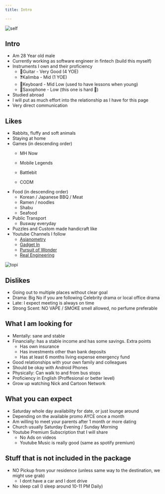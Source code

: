 ```yaml
---
title: Intro

---
```

![self](../../assets/self.jpg)

## Intro
- Am 28 Year old male
- Currently working as software engineer in fintech (build this myself)
- Instruments I own and their proficiency
    - 🎸Guitar - Very Good (4 YOE)
    - ❓Kalimba - Mid (1 YOE)
    - 🎹Keyboard - Mid Low (used to have lessons when young)
    - 🎷Saxophone - Low (this one is hard 🥲)
- Studied abroad 
- I will put as much effort into the relationship as I have for this page
- Very direct communication


## Likes
- Rabbits, fluffy and soft animals 
- Staying at home
- Games (in descending order)
    - MH Now

    - Mobile Legends
    - Battlebit
    - CODM
- Food (in descending order)
    - Korean / Japanese BBQ / Meat
    - Ramen / noodles
    - Shabu
    - Seafood
- Public Transport 
    - Busway everyday
- Puzzles and Custom made handicraft like 
- Youtube Channels I follow
    - [Asianometry](https://www.youtube.com/@Asianometry)
    - [Gadget In](https://www.youtube.com/@GadgetIn)
    - [Pursuit of Wonder ](https://www.youtube.com/@PursuitofWonder)
    - [Real Engineering](https://www.youtube.com/@RealEngineering)

![topi](../../assets/collage.jpg)

## Dislikes
- Going out to multiple places without clear goal 
- Drama:  Big No if you are following Celebrity drama or local office drama
- Late:  I expect meeting is always on time
- Strong Scent: NO VAPE / SMOKE smell allowed, no perfume preferable


## What I am looking for
- Mentally:  sane and stable
- Financially:  has a stable income and has some savings. Extra points
    - Has own insurance
    - Has investments other than bank deposits
    - Has at least 6 months living expense emergency fund
- Good relationships with your own family and colleagues
- Should be okay with Android Phones
- Physically: Can walk to and from bus stops
- Proficiency in English (Proffesional or better level)
- Grow up watching Nick and Cartoon Network



## What you can expect
- Saturday whole day availability for date, or just lounge around
- Depending on the available promo AYCE once a month
- Am willing to meet your parents after 1 month or more dating
- Church usually Saturday Evening / Sunday Morning
- Youtube Premium Subscription that I will share
    - No Ads on videos
    - Youtube Music is really good (same as spotify premium)


## Stuff that is not included in the package
- NO Pickup from your residence (unless same way to the destination, we might use grab)
    - I dont have a car and I dont drive
- No sleep call (I sleep around 10-11 PM Daily)

